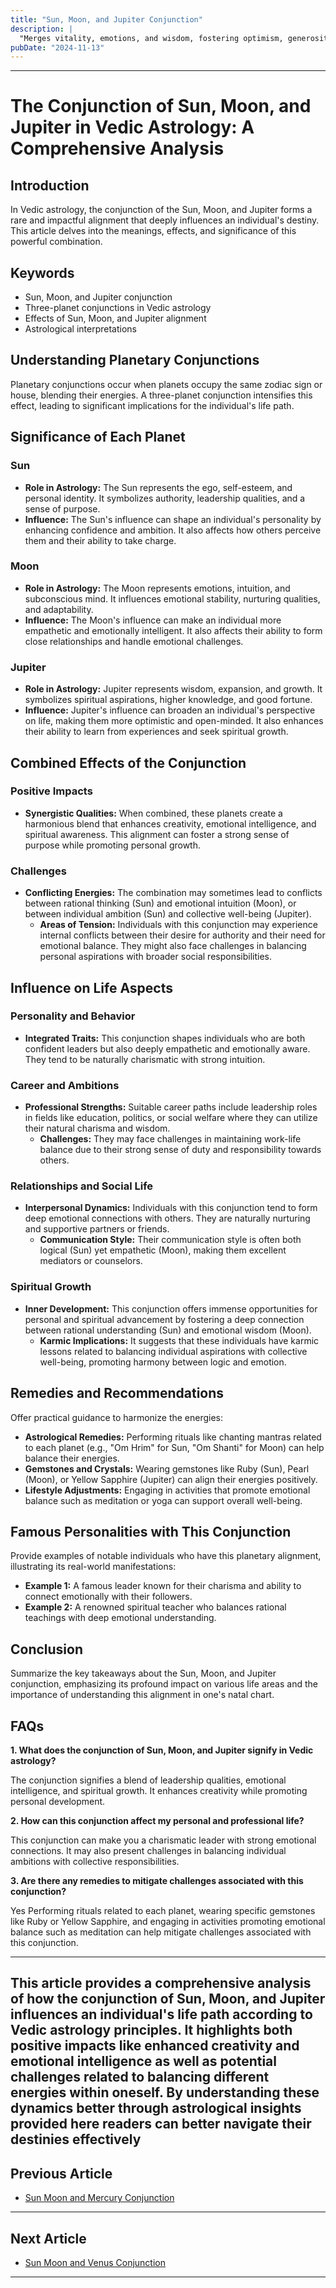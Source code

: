 ```yaml
---
title: "Sun, Moon, and Jupiter Conjunction"
description: |
  "Merges vitality, emotions, and wisdom, fostering optimism, generosity,"
pubDate: "2024-11-13"
---
```


---

# The Conjunction of Sun, Moon, and Jupiter in Vedic Astrology: A Comprehensive Analysis

## Introduction

In Vedic astrology, the conjunction of the Sun, Moon, and Jupiter forms a rare and impactful alignment that deeply influences an individual's destiny. This article delves into the meanings, effects, and significance of this powerful combination.

## Keywords

- Sun, Moon, and Jupiter conjunction
- Three-planet conjunctions in Vedic astrology
- Effects of Sun, Moon, and Jupiter alignment
- Astrological interpretations

## Understanding Planetary Conjunctions

Planetary conjunctions occur when planets occupy the same zodiac sign or house, blending their energies. A three-planet conjunction intensifies this effect, leading to significant implications for the individual's life path.

## Significance of Each Planet

### Sun

- **Role in Astrology:** The Sun represents the ego, self-esteem, and personal identity. It symbolizes authority, leadership qualities, and a sense of purpose.
- **Influence:** The Sun's influence can shape an individual's personality by enhancing confidence and ambition. It also affects how others perceive them and their ability to take charge.

### Moon

- **Role in Astrology:** The Moon represents emotions, intuition, and subconscious mind. It influences emotional stability, nurturing qualities, and adaptability.
- **Influence:** The Moon's influence can make an individual more empathetic and emotionally intelligent. It also affects their ability to form close relationships and handle emotional challenges.

### Jupiter

- **Role in Astrology:** Jupiter represents wisdom, expansion, and growth. It symbolizes spiritual aspirations, higher knowledge, and good fortune.
- **Influence:** Jupiter's influence can broaden an individual's perspective on life, making them more optimistic and open-minded. It also enhances their ability to learn from experiences and seek spiritual growth.

## Combined Effects of the Conjunction

### Positive Impacts

- **Synergistic Qualities:** When combined, these planets create a harmonious blend that enhances creativity, emotional intelligence, and spiritual awareness. This alignment can foster a strong sense of purpose while promoting personal growth.
  
### Challenges

- **Conflicting Energies:** The combination may sometimes lead to conflicts between rational thinking (Sun) and emotional intuition (Moon), or between individual ambition (Sun) and collective well-being (Jupiter). 
  - **Areas of Tension:** Individuals with this conjunction may experience internal conflicts between their desire for authority and their need for emotional balance. They might also face challenges in balancing personal aspirations with broader social responsibilities.

## Influence on Life Aspects

### Personality and Behavior

- **Integrated Traits:** This conjunction shapes individuals who are both confident leaders but also deeply empathetic and emotionally aware. They tend to be naturally charismatic with strong intuition.
  
### Career and Ambitions

- **Professional Strengths:** Suitable career paths include leadership roles in fields like education, politics, or social welfare where they can utilize their natural charisma and wisdom.
  - **Challenges:** They may face challenges in maintaining work-life balance due to their strong sense of duty and responsibility towards others.

### Relationships and Social Life

- **Interpersonal Dynamics:** Individuals with this conjunction tend to form deep emotional connections with others. They are naturally nurturing and supportive partners or friends.
  - **Communication Style:** Their communication style is often both logical (Sun) yet empathetic (Moon), making them excellent mediators or counselors.

### Spiritual Growth

- **Inner Development:** This conjunction offers immense opportunities for personal and spiritual advancement by fostering a deep connection between rational understanding (Sun) and emotional wisdom (Moon).
  - **Karmic Implications:** It suggests that these individuals have karmic lessons related to balancing individual aspirations with collective well-being, promoting harmony between logic and emotion.

## Remedies and Recommendations

Offer practical guidance to harmonize the energies:

- **Astrological Remedies:** Performing rituals like chanting mantras related to each planet (e.g., "Om Hrim" for Sun, "Om Shanti" for Moon) can help balance their energies.
- **Gemstones and Crystals:** Wearing gemstones like Ruby (Sun), Pearl (Moon), or Yellow Sapphire (Jupiter) can align their energies positively.
- **Lifestyle Adjustments:** Engaging in activities that promote emotional balance such as meditation or yoga can support overall well-being.

## Famous Personalities with This Conjunction

Provide examples of notable individuals who have this planetary alignment, illustrating its real-world manifestations:

- **Example 1:** A famous leader known for their charisma and ability to connect emotionally with their followers.
- **Example 2:** A renowned spiritual teacher who balances rational teachings with deep emotional understanding.

## Conclusion

Summarize the key takeaways about the Sun, Moon, and Jupiter conjunction, emphasizing its profound impact on various life areas and the importance of understanding this alignment in one's natal chart.

## FAQs

**1. What does the conjunction of Sun, Moon, and Jupiter signify in Vedic astrology?**

The conjunction signifies a blend of leadership qualities, emotional intelligence, and spiritual growth. It enhances creativity while promoting personal development.

**2. How can this conjunction affect my personal and professional life?**

This conjunction can make you a charismatic leader with strong emotional connections. It may also present challenges in balancing individual ambitions with collective responsibilities.

**3. Are there any remedies to mitigate challenges associated with this conjunction?**

Yes Performing rituals related to each planet, wearing specific gemstones like Ruby or Yellow Sapphire, and engaging in activities promoting emotional balance such as meditation can help mitigate challenges associated with this conjunction.


---

This article provides a comprehensive analysis of how the conjunction of Sun, Moon, and Jupiter influences an individual's life path according to Vedic astrology principles. It highlights both positive impacts like enhanced creativity and emotional intelligence as well as potential challenges related to balancing different energies within oneself. By understanding these dynamics better through astrological insights provided here readers can better navigate their destinies effectively
---

## Previous Article
- [Sun Moon and Mercury Conjunction](11010204_Sun_Moon_and_Mercury_Conjunction.mdx)

---

## Next Article
- [Sun Moon and Venus Conjunction](11010206_Sun_Moon_and_Venus_Conjunction.mdx)

---
